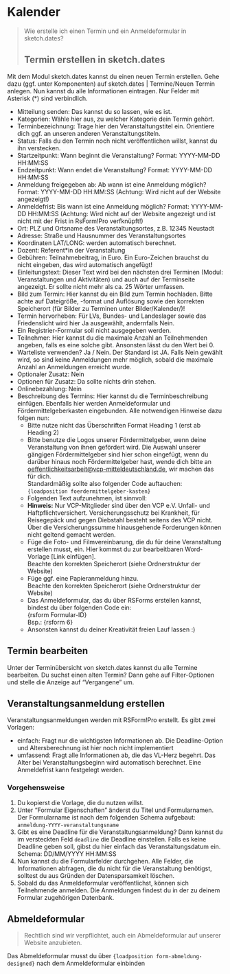 # Kalender
> Wie erstelle ich einen Termin und ein Anmeldeformular in sketch.dates? 
> 
## Termin erstellen in sketch.dates

Mit dem Modul sketch.dates kannst du einen neuen Termin erstellen. Gehe dazu (ggf. unter Komponenten) auf sketch.dates | Termine/Neuen Termin anlegen. Nun kannst du alle Informationen eintragen. Nur Felder mit Asterisk (\*) sind verbindlich.

* Mitteilung senden: Das kannst du so lassen, wie es ist.
* Kategorien: Wähle hier aus, zu welcher Kategorie dein Termin gehört.
* Terminbezeichnung: Trage hier den Veranstaltungstitel ein. Orientiere dich ggf. an unseren anderen Veranstaltungstiteln.
* Status: Falls du den Termin noch nicht veröffentlichen willst, kannst du ihn verstecken.
* Startzeitpunkt: Wann beginnt die Veranstaltung? Format: YYYY-MM-DD HH:MM:SS
* Endzeitpunkt: Wann endet die Veranstaltung? Format: YYYY-MM-DD HH:MM:SS
* Anmeldung freigegeben ab: Ab wann ist eine Anmeldung möglich? Format: YYYY-MM-DD HH:MM:SS (Achtung: Wird nicht auf der Website angezeigt!)
* Anmeldefrist: Bis wann ist eine Anmeldung möglich? Format: YYYY-MM-DD HH:MM:SS (Achtung: Wird nicht auf der Website angezeigt und ist nicht mit der Frist in RsForm!Pro verfknüpft!)
* Ort: PLZ und Ortsname des Veranstaltungsortes, z.B. 12345 Neustadt
* Adresse: Straße und Hausnummer des Veranstaltungsortes
* Koordinaten LAT/LONG: werden automatisch berechnet.
* Dozent: Referent\*in der Veranstaltung
* Gebühren: Teilnahmebeitrag, in Euro. Ein Euro-Zeichen brauchst du nicht eingeben, das wird automatisch angefügt!
* Einleitungstext: Dieser Text wird bei den nächsten drei Terminen (Modul: Veranstaltungen und Aktivitäten) und auch auf der Terminseite angezeigt. Er sollte nicht mehr als ca. 25 Wörter umfassen.
* Bild zum Termin: Hier kannst du ein Bild zum Termin hochladen. Bitte achte auf Dateigröße, -format und Auflösung sowie den korrekten Speicherort (für Bilder zu Terminen unter Bilder/Kalender/)!
* Termin hervorheben: Für LVs, Bundes- und Landeslager sowie das Friedenslicht wird hier Ja ausgewählt, andernfalls Nein.
* Ein Registrier-Formular soll nicht ausgegeben werden.
* Teilnehmer: Hier kannst du die maximale Anzahl an Teilnehmenden angeben, falls es eine solche gibt. Ansonsten lässt du den Wert bei 0.
* Warteliste verwenden? Ja / Nein. Der Standard ist JA. Falls Nein gewählt wird, so sind keine Anmeldungen mehr möglich, sobald die maximale Anzahl an Anmeldungen erreicht wurde.
* Optionaler Zusatz: Nein
* Optionen für Zusatz: Da sollte nichts drin stehen.
* Onlinebezahlung: Nein
* Beschreibung des Termins: Hier kannst du die Terminbeschreibung einfügen. Ebenfalls hier werden Anmeldeformular und Fördermittelgeberkasten eingebunden. Alle notwendigen Hinweise dazu folgen nun:
  * Bitte nutze nicht das Überschriften Format Heading 1 (erst ab Heading 2)
  * Bitte benutze die Logos unserer Fördermittelgeber, wenn deine Veranstaltung von ihnen gefördert wird. Die Auswahl unserer gängigen Fördermittelgeber sind hier schon eingefügt, wenn du darüber hinaus noch Fördermittelgeber hast, wende dich bitte an [oeffentlichkeitsarbeit@vcp-mitteldeutschland.de](mailto:oeffentlichkeitsarbeit@vcp-mitteldeutschland.de), wir machen das für dich.  
    Standardmäßig sollte also folgender Code auftauchen:  
    `{loadposition foerdermittelgeber-kasten}`
  * Folgenden Text aufzunehmen, ist sinnvoll:
   * **Hinweis:** Nur VCP-Mitglieder sind über den VCP e.V. Unfall- und Haftpflichtversichert. Versicherungsschutz bei Krankheit, für Reisegepäck und gegen Diebstahl besteht seitens des VCP nicht. Über die Versicherungssumme hinausgehende Forderungen können nicht geltend gemacht werden.
  * Füge die Foto- und Filmvereinbarung, die du für deine Veranstaltung erstellen musst, ein. Hier kommst du zur bearbeitbaren Word-Vorlage [Link einfügen].  
    Beachte den korrekten Speicherort (siehe Ordnerstruktur der Website)
  * Füge ggf. eine Papieranmeldung hinzu.  
    Beachte den korrekten Speicherort (siehe Ordnerstruktur der Website)
  * Das Anmeldeformular, das du über RSForms erstellen kannst, bindest du über folgenden Code ein:  
    {rsform Formular-ID}  
    Bsp.: {rsform 6}
  * Ansonsten kannst du deiner Kreativität freien Lauf lassen :)

## Termin bearbeiten

Unter der Terminübersicht von sketch.dates kannst du alle Termine bearbeiten. Du suchst einen alten Termin? Dann gehe auf Filter-Optionen und stelle die Anzeige auf "Vergangene" um.

## Veranstaltungsanmeldung erstellen

Veranstaltungsanmeldungen werden mit RSForm!Pro erstellt. Es gibt zwei Vorlagen:

* einfach: Fragt nur die wichtigsten Informationen ab. Die Deadline-Option und Altersberechnung ist hier noch nicht implementiert
* umfassend: Fragt alle Informationen ab, die das VL-Herz begehrt. Das Alter bei Veranstaltungsbeginn wird automatisch berechnet. Eine Anmeldefrist kann festgelegt werden.

### Vorgehensweise

1. Du kopierst die Vorlage, die du nutzen willst.
2. Unter "Formular Eigenschaften" änderst du Titel und Formularnamen. Der Formularname ist nach dem folgenden Schema aufgebaut: `anmeldung-YYYY-veranstaltungsname`
3. Gibt es eine Deadline für die Veranstaltungsanmeldung? Dann kannst du im versteckten Feld `deadline` die Deadline einstellen. Falls es keine Deadline geben soll, gibst du hier einfach das Veranstaltungsdatum ein. Schema: DD/MM/YYYY HH:MM:SS
4. Nun kannst du die Formularfelder durchgehen. Alle Felder, die Informationen abfragen, die du nicht für die Veranstaltung benötigst, solltest du aus Gründen der Datensparsamkeit löschen.
5. Sobald du das Anmeldeformular veröffentlichst, können sich Teilnehmende anmelden. Die Anmeldungen findest du in der zu deinem Formular zugehörigen Datenbank.

## Abmeldeformular

> Rechtlich sind wir verpflichtet, auch ein Abmeldeformular auf unserer Website anzubieten.

Das Abmeldeformular musst du über `{loadposition form-abmeldung-designed}`  nach dem Anmeldeformular einbinden
